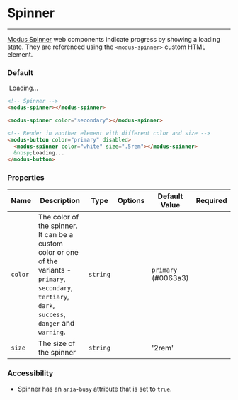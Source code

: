 # Spinner

---

[Modus Spinner](https://modus.trimble.com/components/spinners/) web components indicate progress by showing a loading state. They are referenced using the `<modus-spinner>` custom HTML element.

### Default

<modus-spinner></modus-spinner>

<modus-spinner color="secondary"></modus-spinner>

<modus-button color="primary" disabled>
  <modus-spinner color="white" size=".5rem"></modus-spinner>
  &nbsp;Loading...
</modus-button>

```html
<!-- Spinner -->
<modus-spinner></modus-spinner>

<modus-spinner color="secondary"></modus-spinner>

<!-- Render in another element with different color and size -->
<modus-button color="primary" disabled>
  <modus-spinner color="white" size=".5rem"></modus-spinner>
  &nbsp;Loading...
</modus-button>
```

### Properties

| Name    | Description                                                                                                                                                | Type     | Options | Default Value       | Required |
| ------- | ---------------------------------------------------------------------------------------------------------------------------------------------------------- | -------- | ------- | ------------------- | -------- |
| `color` | The color of the spinner. It can be a custom color or one of the variants - `primary`, `secondary`, `tertiary`, `dark`, `success`, `danger` and `warning`. | `string` |         | `primary` (#0063a3) |          |
| `size`  | The size of the spinner                                                                                                                                    | `string` |         | '2rem'              |          |

### Accessibility

- Spinner has an `aria-busy` attribute that is set to `true`.
